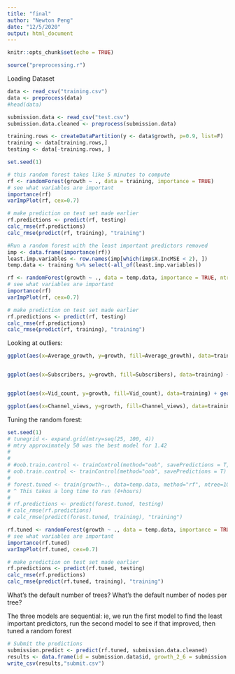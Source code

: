 ---
title: "final"
author: "Newton Peng"
date: "12/5/2020"
output: html_document
---

```{r setup, include=FALSE}
knitr::opts_chunk$set(echo = TRUE)
```


```{r, include=F, echo=F}
source("preprocessing.r")
```


Loading Dataset
```{r}
data <- read_csv("training.csv")
data <- preprocess(data)
#head(data)

submission.data <- read_csv("test.csv")
submission.data.cleaned <- preprocess(submission.data)

training.rows <- createDataPartition(y <- data$growth, p=0.9, list=F)
training <- data[training.rows,]
testing <- data[-training.rows, ]
```


```{r}
set.seed(1)

# this random forest takes like 5 minutes to compute
rf <- randomForest(growth ~ ., data = training, importance = TRUE)
# see what variables are important
importance(rf)
varImpPlot(rf, cex=0.7)

# make prediction on test set made earlier
rf.predictions <- predict(rf, testing)
calc_rmse(rf.predictions)
calc_rmse(predict(rf, training), "training")
```

```{r}
#Run a random forest with the least important predictors removed
imp <- data.frame(importance(rf))
least.imp.variables <- row.names(imp[which(imp$X.IncMSE < 2), ])
temp.data <- training %>% select(-all_of(least.imp.variables))

rf <- randomForest(growth ~ ., data = temp.data, importance = TRUE, ntree=500)
# see what variables are important
importance(rf)
varImpPlot(rf, cex=0.7)

# make prediction on test set made earlier
rf.predictions <- predict(rf, testing)
calc_rmse(rf.predictions)
calc_rmse(predict(rf, training), "training")
```


Looking at outliers:

```{r, warning=F}
ggplot(aes(x=Average_growth, y=growth, fill=Average_growth), data=training) + geom_boxplot() + scale_fill_viridis(discrete=T,alpha=0.6) + geom_jitter(color="black", size=0.4, alpha=0.9) + theme_ipsum() + theme(legend.position="none", plot.title = element_text(size=11))


ggplot(aes(x=Subscribers, y=growth, fill=Subscribers), data=training) + geom_boxplot() + scale_fill_viridis(discrete=T,alpha=0.6) + geom_jitter(color="black", size=0.4, alpha=0.9) + theme_ipsum() + theme(legend.position="none", plot.title = element_text(size=11))    


ggplot(aes(x=Vid_count, y=growth, fill=Vid_count), data=training) + geom_boxplot() + scale_fill_viridis(discrete=T,alpha=0.6) + geom_jitter(color="black", size=0.4, alpha=0.9) + theme_ipsum() + theme(legend.position="none", plot.title = element_text(size=11))

ggplot(aes(x=Channel_views, y=growth, fill=Channel_views), data=training) + geom_boxplot() + scale_fill_viridis(discrete=T,alpha=0.6) + geom_jitter(color="black", size=0.4, alpha=0.9) + theme_ipsum() + theme(legend.position="none", plot.title = element_text(size=11))

```

Tuning the random forest:
```{r}
set.seed(1)
# tunegrid <- expand.grid(mtry=seq(25, 100, 4))
# mtry approximately 50 was the best model for 1.42
# 
# 
# #oob.train.control <- trainControl(method="oob", savePredictions = T, workers=2)
# oob.train.control <- trainControl(method="oob", savePredictions = T)
# 
# forest.tuned <- train(growth~., data=temp.data, method="rf", ntree=1000, trControl= oob.train.control, tuneGrid=tunegrid) 
# ^ This takes a long time to run (4+hours)
# 
# rf.predictions <- predict(forest.tuned, testing)
# calc_rmse(rf.predictions)
# calc_rmse(predict(forest.tuned, training), "training")

rf.tuned <- randomForest(growth ~ ., data = temp.data, importance = TRUE, ntree=1000, mtry=100)
# see what variables are important
importance(rf.tuned)
varImpPlot(rf.tuned, cex=0.7)

# make prediction on test set made earlier
rf.predictions <- predict(rf.tuned, testing)
calc_rmse(rf.predictions)
calc_rmse(predict(rf.tuned, training), "training")
```
What's the default number of trees?
What's the default number of nodes per tree?

The three models are sequential: ie, we run the first model to find the least important predictors, run the second model to see if that improved, then tuned a random forest

```{r}
# Submit the predictions
submission.predict <- predict(rf.tuned, submission.data.cleaned)
results <- data.frame(id = submission.data$id, growth_2_6 = submission.predict)
write_csv(results,"submit.csv")

```